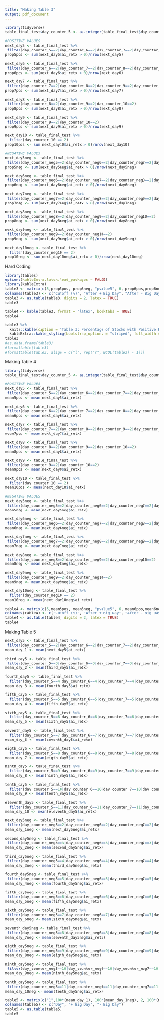```yaml
---
title: "Making Table 3"
output: pdf_document
---
```


```r
library(tidyverse)
table_final_test$day_counter_5 <- as.integer(table_final_test$day_counter_5)

#POSITIVE VALUES
next_day5 <- table_final_test %>%
 filter(day_counter_5==2|day_counter_6==2|day_counter_7==2|day_counter_8==2|day_counter_9==2|day_counter_10==2)
prop5pos <- sum(next_day5$ai_retx > 0)/nrow(next_day5)

next_day6 <- table_final_test %>%
 filter(day_counter_6==2|day_counter_7==2|day_counter_8==2|day_counter_9==2|day_counter_10==2)
prop6pos <- sum(next_day6$ai_retx > 0)/nrow(next_day6)

next_day7 <- table_final_test %>%
 filter(day_counter_7==2|day_counter_8==2|day_counter_9==2|day_counter_10==2)
prop7pos <- sum(next_day7$ai_retx > 0)/nrow(next_day7)

next_day8 <- table_final_test %>%
 filter(day_counter_8==2|day_counter_9==2|day_counter_10==2)
prop8pos <- sum(next_day8$ai_retx > 0)/nrow(next_day8)

next_day9 <- table_final_test %>%
 filter(day_counter_9==2|day_counter_10==2)
prop9pos <- sum(next_day9$ai_retx > 0)/nrow(next_day9)

next_day10 <- table_final_test %>%
  filter(day_counter_10 == 2)
prop10pos <- sum(next_day10$ai_retx > 0)/nrow(next_day10)

#NEGATIVE VALUES
next_day5neg <- table_final_test %>%
 filter(day_counter_neg5==2|day_counter_neg6==2|day_counter_neg7==2|day_counter_neg8==2|day_counter_neg9==2|day_counter_neg10==2)
prop5neg <- sum(next_day5neg$ai_retx > 0)/nrow(next_day5neg)

next_day6neg <- table_final_test %>%
 filter(day_counter_neg6==2|day_counter_neg7==2|day_counter_neg8==2|day_counter_neg9==2|day_counter_neg10==2)
prop6neg <- sum(next_day6neg$ai_retx > 0)/nrow(next_day6neg)

next_day7neg <- table_final_test %>%
 filter(day_counter_neg7==2|day_counter_neg8==2|day_counter_neg9==2|day_counter_neg10==2)
prop7neg <- sum(next_day7neg$ai_retx > 0)/nrow(next_day7neg)

next_day8neg <- table_final_test %>%
 filter(day_counter_neg8==2|day_counter_neg9==2|day_counter_neg10==2)
prop8neg <- sum(next_day8neg$ai_retx > 0)/nrow(next_day8neg)

next_day9neg <- table_final_test %>%
 filter(day_counter_neg9==2|day_counter_neg10==2)
prop9neg <- sum(next_day9neg$ai_retx > 0)/nrow(next_day9neg)

next_day10neg <- table_final_test %>%
  filter(day_counter_neg10 == 2)
prop10neg <- sum(next_day10neg$ai_retx > 0)/nrow(next_day10neg)

```


Hard Coding
```r
library(tables)
options(kableExtra.latex.load_packages = FALSE)
library(kableExtra)
table3 <- matrix(c(5,prop5pos, prop5neg, "pvalue5", 6, prop6pos,prop6neg,"pvalue6",7,prop7pos,prop7neg,"pvalue7",8,prop8pos,prop8neg,"pvalue8",9,prop9pos,prop9neg,"pvalue9",10,prop10pos,prop10neg,"pvalue10"), ncol = 4, byrow = TRUE)
colnames(table3) <- c("Cutoff (%)", "After + Big Day", "After - Big Day", "p-value")
table3 <- as.table(table3, digits = 2, latex = TRUE)
table3

table4 <- kable(table3, format = "latex", booktabs = TRUE)
table4

table3 %>%
  knitr::kable(caption = "Table 3: Percentage of Stocks with Positive Returns after a Big Day", "latex", digits = 2) %>%
  kableExtra::kable_styling(bootstrap_options = "striped", full_width = FALSE)
table3
#as.data.frame(table3)
#formattable(table3)
#formattable(table3, align = c("l", rep("r", NCOL(table3) - 1)))
```


Making Table 4
```r
library(tidyverse)
table_final_test$day_counter_5 <- as.integer(table_final_test$day_counter_5)

#POSITIVE VALUES
next_day5 <- table_final_test %>%
 filter(day_counter_5==2|day_counter_6==2|day_counter_7==2|day_counter_8==2|day_counter_9==2|day_counter_10==2)
mean5pos <- mean(next_day5$ai_retx)

next_day6 <- table_final_test %>%
 filter(day_counter_6==2|day_counter_7==2|day_counter_8==2|day_counter_9==2|day_counter_10==2)
mean6pos <- mean(next_day6$ai_retx)

next_day7 <- table_final_test %>%
 filter(day_counter_7==2|day_counter_8==2|day_counter_9==2|day_counter_10==2)
mean7pos <- mean(next_day7$ai_retx)

next_day8 <- table_final_test %>%
 filter(day_counter_8==2|day_counter_9==2|day_counter_10==2)
mean8pos <- mean(next_day8$ai_retx)

next_day9 <- table_final_test %>%
 filter(day_counter_9==2|day_counter_10==2)
mean9pos <- mean(next_day9$ai_retx)

next_day10 <- table_final_test %>%
  filter(day_counter_10 == 2)
mean10pos <- mean(next_day10$ai_retx)

#NEGATIVE VALUES
next_day5neg <- table_final_test %>%
 filter(day_counter_neg5==2|day_counter_neg6==2|day_counter_neg7==2|day_counter_neg8==2|day_counter_neg9==2|day_counter_neg10==2)
mean5neg <- mean(next_day5neg$ai_retx)

next_day6neg <- table_final_test %>%
 filter(day_counter_neg6==2|day_counter_neg7==2|day_counter_neg8==2|day_counter_neg9==2|day_counter_neg10==2)
mean6neg <- mean(next_day6neg$ai_retx)

next_day7neg <- table_final_test %>%
 filter(day_counter_neg7==2|day_counter_neg8==2|day_counter_neg9==2|day_counter_neg10==2)
mean7neg <- mean(next_day7neg$ai_retx)

next_day8neg <- table_final_test %>%
 filter(day_counter_neg8==2|day_counter_neg9==2|day_counter_neg10==2)
mean8neg <- mean(next_day8neg$ai_retx)

next_day9neg <- table_final_test %>%
 filter(day_counter_neg9==2|day_counter_neg10==2)
mean9neg <- mean(next_day9neg$ai_retx)

next_day10neg <- table_final_test %>%
  filter(day_counter_neg10 == 2)
mean10neg <- mean(next_day10neg$ai_retx)

table4 <- matrix(c(5,mean5pos, mean5neg, "pvalue5", 6, mean6pos,mean6neg,"pvalue6",7,mean7pos,mean7neg,"pvalue7",8,mean8pos,mean8neg,"pvalue8",9,mean9pos,mean9neg,"pvalue9",10,mean10pos,mean10neg,"pvalue10"), ncol = 4, byrow = TRUE)
colnames(table4) <- c("Cutoff (%)", "After + Big Day", "After - Big Day", "p-value")
table4 <- as.table(table4, digits = 2, latex = TRUE)
table4
```

Making Table 5
```r
next_day5 <- table_final_test %>%
 filter(day_counter_5==2|day_counter_6==2|day_counter_7==2|day_counter_8==2|day_counter_9==2|day_counter_10==2)
mean_day_1 <- mean(next_day5$ai_retx)

third_day5 <- table_final_test %>%
 filter(day_counter_5==3|day_counter_6==3|day_counter_7==3|day_counter_8==3|day_counter_9==3|day_counter_10==3)
mean_day_2 <- mean(third_day5$ai_retx)

fourth_day5 <- table_final_test %>% 
  filter(day_counter_5==4|day_counter_6==4|day_counter_7==4|day_counter_8==4|day_counter_9==4|day_counter_10==4)
mean_day_3 <- mean(fourth_day5$ai_retx)

fifth_day5 <- table_final_test %>% 
  filter(day_counter_5==5|day_counter_6==5|day_counter_7==5|day_counter_8==5|day_counter_9==5|day_counter_10==5)
mean_day_4 <- mean(fifth_day5$ai_retx)

sixth_day5 <- table_final_test %>% 
  filter(day_counter_5==6|day_counter_6==6|day_counter_7==6|day_counter_8==6|day_counter_9==6|day_counter_10==6)
mean_day_5 <- mean(sixth_day5$ai_retx)

seventh_day5 <- table_final_test %>% 
  filter(day_counter_5==7|day_counter_6==7|day_counter_7==7|day_counter_8==7|day_counter_9==7|day_counter_10==7)
mean_day_6 <- mean(seventh_day5$ai_retx)

eigth_day5 <- table_final_test %>% 
  filter(day_counter_5==8|day_counter_6==8|day_counter_7==8|day_counter_8==8|day_counter_9==8|day_counter_10==8)
mean_day_7 <- mean(eigth_day5$ai_retx)

ninth_day5 <- table_final_test %>% 
  filter(day_counter_5==9|day_counter_6==9|day_counter_7==9|day_counter_8==9|day_counter_9==9|day_counter_10==9)
mean_day_8 <- mean(ninth_day5$ai_retx)

tenth_day5 <- table_final_test %>% 
  filter(day_counter_5==10|day_counter_6==10|day_counter_7==10|day_counter_8==10|day_counter_9==10|day_counter_10==10)
mean_day_9 <- mean(tenth_day5$ai_retx)

eleventh_day5 <- table_final_test %>% 
  filter(day_counter_5==11|day_counter_6==11|day_counter_7==11|day_counter_8==11|day_counter_9==11|day_counter_10==11)
mean_day_10 <- mean(eleventh_day5$ai_retx)

next_day5neg <- table_final_test %>%
 filter(day_counter_neg5==2|day_counter_neg6==2|day_counter_neg7==2|day_counter_neg8==2|day_counter_neg9==2|day_counter_neg10==2)
mean_day_1neg <- mean(next_day5neg$ai_retx)

second_day5neg <- table_final_test %>%
 filter(day_counter_neg5==3|day_counter_neg6==3|day_counter_neg7==3|day_counter_neg8==3|day_counter_neg9==3|day_counter_neg10==3)
mean_day_2neg <- mean(second_day5neg$ai_retx)

third_day5neg <- table_final_test %>%
 filter(day_counter_neg5==4|day_counter_neg6==4|day_counter_neg7==4|day_counter_neg8==4|day_counter_neg9==4|day_counter_neg10==4)
mean_day_3neg <- mean(third_day5neg$ai_retx)

fourth_day5neg <- table_final_test %>%
 filter(day_counter_neg5==5|day_counter_neg6==5|day_counter_neg7==5|day_counter_neg8==5|day_counter_neg9==5|day_counter_neg10==5)
mean_day_4neg <- mean(fourth_day5neg$ai_retx)

fifth_day5neg <- table_final_test %>%
 filter(day_counter_neg5==6|day_counter_neg6==6|day_counter_neg7==6|day_counter_neg8==6|day_counter_neg9==6|day_counter_neg10==6)
mean_day_5neg <- mean(fifth_day5neg$ai_retx)

sixth_day5neg <- table_final_test %>%
 filter(day_counter_neg5==7|day_counter_neg6==7|day_counter_neg7==7|day_counter_neg8==7|day_counter_neg9==7|day_counter_neg10==7)
mean_day_6neg <- mean(sixth_day5neg$ai_retx)

seventh_day5neg <- table_final_test %>%
 filter(day_counter_neg5==8|day_counter_neg6==8|day_counter_neg7==8|day_counter_neg8==8|day_counter_neg9==8|day_counter_neg10==8)
mean_day_7neg <- mean(seventh_day5neg$ai_retx)

eigth_day5neg <- table_final_test %>%
 filter(day_counter_neg5==9|day_counter_neg6==9|day_counter_neg7==9|day_counter_neg8==9|day_counter_neg9==9|day_counter_neg10==9)
mean_day_8neg <- mean(eigth_day5neg$ai_retx)

ninth_day5neg <- table_final_test %>%
 filter(day_counter_neg5==10|day_counter_neg6==10|day_counter_neg7==10|day_counter_neg8==10|day_counter_neg9==10|day_counter_neg10==10)
mean_day_9neg <- mean(ninth_day5neg$ai_retx)

tenth_day5neg <- table_final_test %>%
 filter(day_counter_neg5==11|day_counter_neg6==11|day_counter_neg7==11|day_counter_neg8==11|day_counter_neg9==11|day_counter_neg10==11)
mean_day_10neg <- mean(tenth_day5neg$ai_retx)

table5 <- matrix(c("1",100*(mean_day_1), 100*(mean_day_1neg), 2, 100*(mean_day_2),100*(mean_day_2neg),3,100*(mean_day_3),100*(mean_day_3neg),4,100*(mean_day_4),100*(mean_day_4neg),5,100*(mean_day_5),100*(mean_day_5neg),6,100*(mean_day_6),100*(mean_day_6neg),7,100*(mean_day_7),100*(mean_day_7neg),8,100*(mean_day_8),100*(mean_day_8neg),9,100*(mean_day_9),100*(mean_day_9neg),10,100*(mean_day_10),100*(mean_day_10neg)), ncol = 3, byrow = TRUE)
colnames(table5) <- c("Day", "+ Big Day", "- Big Day")
table5 <- as.table(table5)
table5



```